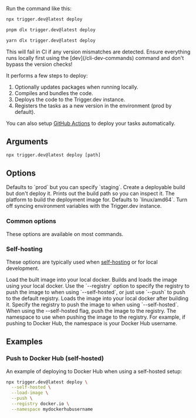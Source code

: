
Run the command like this:

<CodeGroup>

```bash npm
npx trigger.dev@latest deploy
```

```bash pnpm
pnpm dlx trigger.dev@latest deploy
```

```bash yarn
yarn dlx trigger.dev@latest deploy
```

</CodeGroup>

<Warning>
  This will fail in CI if any version mismatches are detected. Ensure everything runs locally first
  using the [dev](/cli-dev-commands) command and don't bypass the version checks!
</Warning>

It performs a few steps to deploy:

1. Optionally updates packages when running locally.
2. Compiles and bundles the code.
3. Deploys the code to the Trigger.dev instance.
4. Registers the tasks as a new version in the environment (prod by default).

You can also setup [GitHub Actions](/github-actions) to deploy your tasks automatically.

## Arguments

```
npx trigger.dev@latest deploy [path]
```

<ProjectPathArg />

## Options

<ConfigFileOption />

<ProjectRefOption />

<EnvFileOption />

<SkipUpdateCheckOption />

<ParamField body="Environment" type="--env | -e">
  Defaults to `prod` but you can specify `staging`.
</ParamField>

<ParamField body="Dry run" type="--dry-run">
  Create a deployable build but don't deploy it. Prints out the build path so you can inspect it.
</ParamField>

<ParamField body="Build platform" type="--build-platform">
  The platform to build the deployment image for. Defaults to `linux/amd64`.
</ParamField>

<ParamField body="Skip syncing env vars" type="--skip-sync-env-vars">
  Turn off syncing environment variables with the Trigger.dev instance.
</ParamField>

### Common options

These options are available on most commands.

<CommonOptions />

### Self-hosting

These options are typically used when [self-hosting](/open-source-self-hosting) or for local development.

<ParamField body="Skip deploying the image" type="--skip-deploy | -D">
  Load the built image into your local docker.
</ParamField>

<ParamField body="Self-hosted (builds locally)" type="--self-hosted">
  Builds and loads the image using your local docker. Use the `--registry` option to specify the
  registry to push the image to when using `--self-hosted`, or just use `--push` to push to the
  default registry.
</ParamField>

<ParamField body="Load image" type="--load-image">
  Loads the image into your local docker after building it.
</ParamField>

<ParamField body="Registry" type="--registry">
  Specify the registry to push the image to when using `--self-hosted`.
</ParamField>

<ParamField body="Push image" type="--push">
  When using the --self-hosted flag, push the image to the registry.
</ParamField>

<ParamField body="Namespace" type="--namepsace">
  The namespace to use when pushing the image to the registry. For example, if pushing to Docker
  Hub, the namespace is your Docker Hub username.
</ParamField>

## Examples

### Push to Docker Hub (self-hosted)

An example of deploying to Docker Hub when using a self-hosted setup:

```bash
npx trigger.dev@latest deploy \
  --self-hosted \
  --load-image \
  --push \
  --registry docker.io \
  --namespace mydockerhubusername
```
